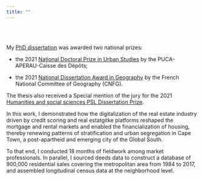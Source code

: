 ---
title: ""
---

<br><br>

My [PhD dissertation](https://tel.archives-ouvertes.fr/tel-03121350) was awarded two national prizes: 

- the 2021 [National Doctoral Prize in Urban Studies](http://www.urbanisme-puca.gouv.fr/prix-de-these-sur-la-ville-2021-a2141.html) by the PUCA-APERAU-Caisse des Dépôts;

- the 2021 [National Dissertation Award in Geography](https://www.cnfg.fr/vie-du-comite/prix-de-these-du-cnfg/) by the French National Committee of Geography (CNFG). 

The thesis also received a Special mention of the jury for the 2021 [Humanities and social sciences PSL Dissertation Prize](https://psl.eu/en/news/winners-2021-humanities-and-social-sciences-shs-psl-dissertation-prize).

In this work, I demonstrated how the digitalization of the real estate industry driven by credit scoring and real estatgitke platforms reshaped the mortgage and rental markets and enabled the financialization of housing, thereby renewing patterns of stratification and urban segregation in Cape Town, a post-apartheid and emerging city of the Global South.

To that end, I conducted 18 months of fieldwork among market professionals. In parallel, I sourced deeds data to construct a database of 900,000 residential sales covering the metropolitan area from 1984 to 2017, and assembled longitudinal census data at the neighborhood level. 
